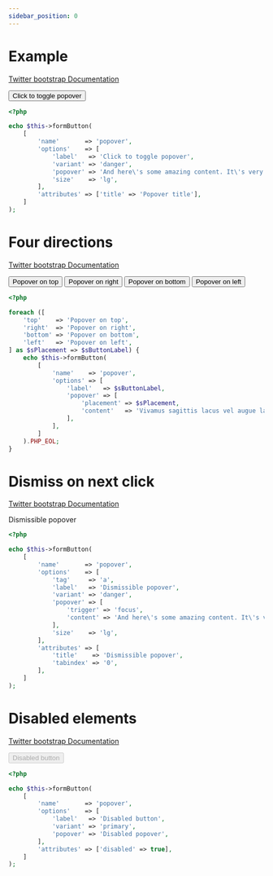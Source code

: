 ```yaml
---
sidebar_position: 0
---
```



# Example

[Twitter bootstrap Documentation](https://getbootstrap.com/docs/4.5/components/popovers/#example)

<Tabs>
<TabItem value="result" label="Result" default><HtmlCode bootstrapVersion="4.5"><button type="button" name="popover" title="Popover title" class="btn btn-danger btn-lg" data-toggle="popover" data-content="And here's some amazing content. It's very engaging. Right?" value="">Click to toggle popover</button></HtmlCode></TabItem>
<TabItem value="source" label="Source">

```php
<?php

echo $this->formButton(
    [
        'name'       => 'popover',
        'options'    => [
            'label'   => 'Click to toggle popover',
            'variant' => 'danger',
            'popover' => 'And here\'s some amazing content. It\'s very engaging. Right?',
            'size'    => 'lg',
        ],
        'attributes' => ['title' => 'Popover title'],
    ]
);

```

</TabItem>
</Tabs>

# Four directions

[Twitter bootstrap Documentation](https://getbootstrap.com/docs/4.5/components/popovers/#four-directions)

<Tabs>
<TabItem value="result" label="Result" default><HtmlCode bootstrapVersion="4.5"><button type="button" name="popover" class="btn btn-secondary" data-toggle="popover" data-content="Vivamus sagittis lacus vel augue laoreet rutrum faucibus." data-placement="top" data-container="body" value="">Popover on top</button>
<button type="button" name="popover" class="btn btn-secondary" data-toggle="popover" data-content="Vivamus sagittis lacus vel augue laoreet rutrum faucibus." data-placement="right" data-container="body" value="">Popover on right</button>
<button type="button" name="popover" class="btn btn-secondary" data-toggle="popover" data-content="Vivamus sagittis lacus vel augue laoreet rutrum faucibus." data-placement="bottom" data-container="body" value="">Popover on bottom</button>
<button type="button" name="popover" class="btn btn-secondary" data-toggle="popover" data-content="Vivamus sagittis lacus vel augue laoreet rutrum faucibus." data-placement="left" data-container="body" value="">Popover on left</button></HtmlCode></TabItem>
<TabItem value="source" label="Source">

```php
<?php

foreach ([
    'top'    => 'Popover on top',
    'right'  => 'Popover on right',
    'bottom' => 'Popover on bottom',
    'left'   => 'Popover on left',
] as $sPlacement => $sButtonLabel) {
    echo $this->formButton(
        [
            'name'    => 'popover',
            'options' => [
                'label'   => $sButtonLabel,
                'popover' => [
                    'placement' => $sPlacement,
                    'content'   => 'Vivamus sagittis lacus vel augue laoreet rutrum faucibus.',
                ],
            ],
        ]
    ).PHP_EOL;
}

```

</TabItem>
</Tabs>

# Dismiss on next click

[Twitter bootstrap Documentation](https://getbootstrap.com/docs/4.5/components/popovers/#dismiss-on-next-click)

<Tabs>
<TabItem value="result" label="Result" default><HtmlCode bootstrapVersion="4.5"><a title="Dismissible popover" tabindex="0" class="btn btn-danger btn-lg" role="button" data-toggle="popover" data-content="And here's some amazing content. It's very engaging. Right?" data-trigger="focus">Dismissible popover</a></HtmlCode></TabItem>
<TabItem value="source" label="Source">

```php
<?php

echo $this->formButton(
    [
        'name'       => 'popover',
        'options'    => [
            'tag'     => 'a',
            'label'   => 'Dismissible popover',
            'variant' => 'danger',
            'popover' => [
                'trigger' => 'focus',
                'content' => 'And here\'s some amazing content. It\'s very engaging. Right?',
            ],
            'size'    => 'lg',
        ],
        'attributes' => [
            'title'    => 'Dismissible popover',
            'tabindex' => '0',
        ],
    ]
);

```

</TabItem>
</Tabs>

# Disabled elements

[Twitter bootstrap Documentation](https://getbootstrap.com/docs/4.5/components/popovers/#disabled-elements)

<Tabs>
<TabItem value="result" label="Result" default><HtmlCode bootstrapVersion="4.5"><span class="d-inline-block" data-content="Disabled popover" data-toggle="popover" tabindex="0">
  <button type="button" name="popover" disabled="disabled" class="btn btn-primary" style="pointer-events: none;" value="">Disabled button</button>
</span></HtmlCode></TabItem>
<TabItem value="source" label="Source">

```php
<?php

echo $this->formButton(
    [
        'name'       => 'popover',
        'options'    => [
            'label'   => 'Disabled button',
            'variant' => 'primary',
            'popover' => 'Disabled popover',
        ],
        'attributes' => ['disabled' => true],
    ]
);

```

</TabItem>
</Tabs>
